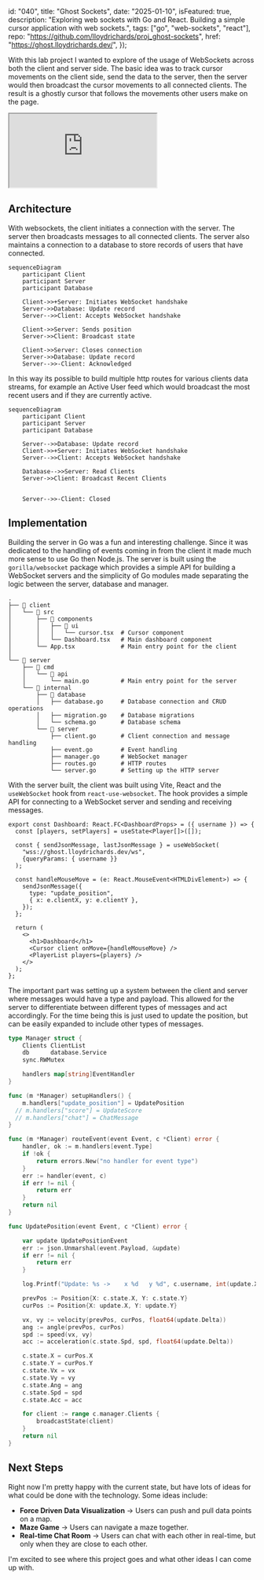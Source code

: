   id: "040",
  title: "Ghost Sockets",
  date: "2025-01-10",
  isFeatured: true,
  description:
    "Exploring web sockets with Go and React. Building a simple cursor application with web sockets.",
  tags: ["go", "web-sockets", "react"],
  repo: "https://github.com/lloydrichards/proj_ghost-sockets",
  href: "https://ghost.lloydrichards.dev/",
});

With this lab project I wanted to explore of the usage of WebSockets across both
the client and server side. The basic idea was to track cursor movements on the
client side, send the data to the server, then the server would then broadcast
the cursor movements to all connected clients. The result is a ghostly cursor
that follows the movements other users make on the page.

<iframe
  src="https://ghost.lloydrichards.dev/"
  className="my-8 h-160 w-full rounded-2xl border-4"
></iframe>

## Architecture

With websockets, the client initiates a connection with the server. The server
then broadcasts messages to all connected clients. The server also maintains a
connection to a database to store records of users that have connected.

```mermaid
sequenceDiagram
    participant Client
    participant Server
    participant Database

    Client->>+Server: Initiates WebSocket handshake
    Server->>Database: Update record
    Server-->>Client: Accepts WebSocket handshake

    Client->>Server: Sends position
    Server->>Client: Broadcast state

    Client->>Server: Closes connection
    Server->>Database: Update record
    Server-->>-Client: Acknowledged
```

In this way its possible to build multiple http routes for various clients data
streams, for example an Active User feed which would broadcast the most recent
users and if they are currently active.

```mermaid
sequenceDiagram
    participant Client
    participant Server
    participant Database

    Server-->>Database: Update record
    Client->>+Server: Initiates WebSocket handshake
    Server-->>Client: Accepts WebSocket handshake

    Database-->>Server: Read Clients
    Server->>Client: Broadcast Recent Clients


    Server-->>-Client: Closed
```

## Implementation

Building the server in Go was a fun and interesting challenge. Since it was
dedicated to the handling of events coming in from the client it made much more
sense to use Go then Node.js. The server is built using the `gorilla/websocket`
package which provides a simple API for building a WebSocket servers and the
simplicity of Go modules made separating the logic between the server, database
and manager.

```text /main.go/#success /App.tsx/#success
.
├── 📁 client
│   └── 📁 src
│       ├── 📁 components
│       │   ├── 📁 ui
│       │   │   └── cursor.tsx  # Cursor component
│       │   └── Dashboard.tsx   # Main dashboard component
│       └── App.tsx             # Main entry point for the client
│
└── 📁 server
    ├── 📁 cmd
    │   └── 📁 api
    │       └── main.go         # Main entry point for the server
    └── 📂 internal
        ├── 📁 database
        │   ├── database.go     # Database connection and CRUD operations
        │   ├── migration.go    # Database migrations
        │   └── schema.go       # Database schema
        └── 📁 server
            ├── client.go       # Client connection and message handling
            ├── event.go        # Event handling
            ├── manager.go      # WebSocket manager
            ├── routes.go       # HTTP routes
            └── server.go       # Setting up the HTTP server
```

With the server built, the client was built using Vite, React and the
`useWebSocket` hook from `react-use-websocket`. The hook provides a simple API
for connecting to a WebSocket server and sending and receiving messages.

```tsx showLineNumbers title="Dashboard.tsx"
export const Dashboard: React.FC<DashboardProps> = ({ username }) => {
  const [players, setPlayers] = useState<Player[]>([]);

  const { sendJsonMessage, lastJsonMessage } = useWebSocket(
    "wss://ghost.lloydrichards.dev/ws",
    {queryParams: { username }}
  );

  const handleMouseMove = (e: React.MouseEvent<HTMLDivElement>) => {
    sendJsonMessage({
      type: "update_position",
      { x: e.clientX, y: e.clientY },
    });
  };

  return (
    <>
      <h1>Dashboard</h1>
      <Cursor client onMove={handleMouseMove} />
      <PlayerList players={players} />
    </>
  );
};
```

The important part was setting up a system between the client and server where
messages would have a type and payload. This allowed for the server to
differentiate between different types of messages and act accordingly. For the
time being this is just used to update the position, but can be easily expanded
to include other types of messages.

```go showLineNumbers title="manager.go"
type Manager struct {
	Clients ClientList
	db      database.Service
	sync.RWMutex

	handlers map[string]EventHandler
}

func (m *Manager) setupHandlers() {
	m.handlers["update_position"] = UpdatePosition
  // m.handlers["score"] = UpdateScore
  // m.handlers["chat"] = ChatMessage
}

func (m *Manager) routeEvent(event Event, c *Client) error {
	handler, ok := m.handlers[event.Type]
	if !ok {
		return errors.New("no handler for event type")
	}
	err := handler(event, c)
	if err != nil {
		return err
	}
	return nil
}
```

```go showLineNumbers title="event.go"
func UpdatePosition(event Event, c *Client) error {

	var update UpdatePositionEvent
	err := json.Unmarshal(event.Payload, &update)
	if err != nil {
		return err
	}

	log.Printf("Update: %s ->    x %d   y %d", c.username, int(update.X), int(update.Y))

	prevPos := Position{X: c.state.X, Y: c.state.Y}
	curPos := Position{X: update.X, Y: update.Y}

	vx, vy := velocity(prevPos, curPos, float64(update.Delta))
	ang := angle(prevPos, curPos)
	spd := speed(vx, vy)
	acc := acceleration(c.state.Spd, spd, float64(update.Delta))

	c.state.X = curPos.X
	c.state.Y = curPos.Y
	c.state.Vx = vx
	c.state.Vy = vy
	c.state.Ang = ang
	c.state.Spd = spd
	c.state.Acc = acc

	for client := range c.manager.Clients {
		broadcastState(client)
	}
	return nil
}
```

## Next Steps

Right now I'm pretty happy with the current state, but have lots of ideas for
what could be done with the technology. Some ideas include:

- **Force Driven Data Visualization** -> Users can push and pull data points on
  a map.
- **Maze Game** -> Users can navigate a maze together.
- **Real-time Chat Room** -> Users can chat with each other in real-time, but
  only when they are close to each other.

I'm excited to see where this project goes and what other ideas I can come up
with.
